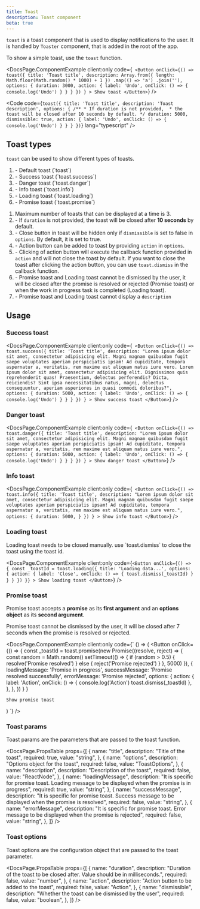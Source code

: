 ```yaml
---
title: Toast
description: Toast component
beta: true
---
```



`toast` is a toast component that is used to display notifications to the user. It is handled by `Toaster` component, that is added in the root of the app.

To show a simple toast, use the `toast` function.

<DocsPage.ComponentExample
  client:only
  code={`
    <Button
      onClick={() =>
        toast({
          title: 'Toast title',
          description: Array.from({ length: Math.floor(Math.random() * 1000) + 1 })
            .map(() => 'a')
            .join(''),
          options: {
            duration: 3000,
            action: {
              label: 'Undo',
              onClick: () => {
                console.log('Undo')
              }
            }
          }
        })
      }
    >
      Show toast
    </Button>`}
/>

<Code
  code={`
    toast({
      title: 'Toast title',
      description: 'Toast description',
      options: {
      /**
       * If duration is not provided, 
       * the toast will be closed after 10 seconds by default.
       */
        duration: 5000,
        dismissible: true,
        action: {
          label: 'Undo',
          onClick: () => {
            console.log('Undo')
          }
        }
      }
    })
  `}
  lang="typescript"
/>

## Toast types

`toast` can be used to show different types of toasts.

<ol>
  <li>- Default toast (`toast`)</li>
  <li>- Success toast (`toast.success`)</li>
  <li>- Danger toast (`toast.danger`)</li>
  <li>- Info toast (`toast.info`)</li>
  <li>- Loading toast (`toast.loading`)</li>
  <li>- Promise toast (`toast.promise`)</li>
</ol>

<Card title="Points to Note">

<ol className='space-y-cn-md'>
  <li>Maximum number of toasts that can be displayed at a time is 3.</li>
  <li>- If <code>duration</code> is not provided, the toast will be closed after <strong>10 seconds</strong> by default.</li>
  <li>- Close button in toast will be hidden only if <code>dismissible</code> is set to false in <code>options</code>. By default, it is set to true.</li>
  <li>- Action button can be added to toast by providing <code>action</code> in <code>options</code>.</li>
  <li>- Clicking of action button will execute the callback function provided in <code>action</code> and will not close the toast by default. If you want to close the toast after clicking the action button, you can use <code>toast.dismiss</code> in the callback function.</li>
  <li>- Promise toast and Loading toast cannot be dismissed by the user, it will be closed after the promise is resolved or rejected (Promise toast) or when the work in progress task is completed (Loading toast).</li>
  <li>- Promise toast and Loading toast cannot display a <code>description</code></li>
</ol>
</Card>

## Usage

### Success toast

<DocsPage.ComponentExample
  client:only
  code={`
    <Button
      onClick={() =>
        toast.success({
          title: 'Toast title',
          description: "Lorem ipsum dolor sit amet, consectetur adipisicing elit. Magni magnam quibusdam fugit saepe voluptates aperiam perspiciatis ipsam! Ad cupiditate, tempora aspernatur a, veritatis, rem maxime est aliquam natus iure vero. Lorem ipsum dolor sit amet, consectetur adipisicing elit. Dignissimos quis reprehenderit quas! Praesentium, delectus perferendis? Dicta, reiciendis? Sint ipsa necessitatibus natus, magni, delectus consequuntur, aperiam asperiores in quasi commodi doloribus?",
          options: {
            duration: 5000,
            action: {
              label: 'Undo',
              onClick: () => {
                console.log('Undo')
              }
            }
          }
        })
      }
    >
      Show success toast
    </Button>`}
/>

### Danger toast

<DocsPage.ComponentExample
  client:only
  code={`
    <Button
      onClick={() =>
        toast.danger({
          title: 'Toast title',
          description: "Lorem ipsum dolor sit amet, consectetur adipisicing elit. Magni magnam quibusdam fugit saepe voluptates aperiam perspiciatis ipsam! Ad cupiditate, tempora aspernatur a, veritatis, rem maxime est aliquam natus iure vero.",
          options: {
            duration: 5000,
            action: {
              label: 'Undo',
              onClick: () => {
                console.log('Undo')
              }
            }
          }
        })
      }
    >
      Show danger toast
    </Button>`}
/>

### Info toast

<DocsPage.ComponentExample
  client:only
  code={`
    <Button
      onClick={() =>
        toast.info({
          title: 'Toast title',
          description: "Lorem ipsum dolor sit amet, consectetur adipisicing elit. Magni magnam quibusdam fugit saepe voluptates aperiam perspiciatis ipsam! Ad cupiditate, tempora aspernatur a, veritatis, rem maxime est aliquam natus iure vero.",
          options: {
            duration: 5000,
          }
        })
      }
    >
      Show info toast
    </Button>`}
/>

### Loading toast

<Aside type="caution">
  Loading toast needs to be closed manually. use `toast.dismiss` to close the
  toast using the toast id.
</Aside>

<DocsPage.ComponentExample
  client:only
  code={`
    <Button
      onClick={() => {
        const _toastId = toast.loading({
          title: 'Loading data...',
          options: {
            action: {
              label: 'Close',
              onClick: () => {
                toast.dismiss(_toastId)
              }
            }
          }
        })
      }}
    >
      Show loading toast
    </Button>
        `}
/>

### Promise toast

Promise toast accepts a **promise** as its **first argument** and an **options object** as its **second argument**.

<Aside type="caution">
  Promise toast cannot be dismissed by the user, it will be closed after 7
  seconds when the promise is resolved or rejected.
</Aside>

<DocsPage.ComponentExample
  client:only
  code={`
() => (
  <Button
    onClick={() => {
      const _toastId = toast.promise(new Promise((resolve, reject) => {
        const random = Math.random()
        setTimeout(() => {
          if (random > 0.5) {
            resolve('Promise resolved')
          } else {
            reject('Promise rejected')
          }
        }, 5000)
      }), {
        loadingMessage: 'Promise in progress',
        successMessage: 'Promise resolved successfully',
        errorMessage: 'Promise rejected',
        options: {
          action: {
            label: 'Action',
            onClick: () => {
              console.log('Action')
              toast.dismiss(_toastId)
            },
          },
        },
      })
    }
    }
  >
    Show promise toast
  </Button>
)
`}
/>

### Toast params

Toast params are the parameters that are passed to the toast function.

<DocsPage.PropsTable
  props={[
    {
      name: "title",
      description: "Title of the toast",
      required: true,
      value: "string",
    },
    {
      name: "options",
      description: "Options object for the toast",
      required: false,
      value: "ToastOptions",
    },
    {
      name: "description",
      description: "Description of the toast",
      required: false,
      value: "ReactNode",
    },
    {
      name: "loadingMessage",
      description:
        "It is specific for promise toast. Loading message to be displayed when the promise is in progress",
      required: true,
      value: "string",
    },
    {
      name: "successMessage",
      description:
        "It is specific for promise toast. Success message to be displayed when the promise is resolved",
      required: false,
      value: "string",
    },
    {
      name: "errorMessage",
      description:
        "It is specific for promise toast. Error message to be displayed when the promise is rejected",
      required: false,
      value: "string",
    },
  ]}
/>

### Toast options

Toast options are the configuration object that are passed to the toast parameter.

<DocsPage.PropsTable
  props={[
    {
      name: "duration",
      description:
        "Duration of the toast to be closed after. Value should be in milliseconds.",
      required: false,
      value: "number",
    },
    {
      name: "action",
      description: "Action button to be added to the toast",
      required: false,
      value: "Action",
    },
    {
      name: "dismissible",
      description: "Whether the toast can be dismissed by the user",
      required: false,
      value: "boolean",
    },
  ]}
/>
